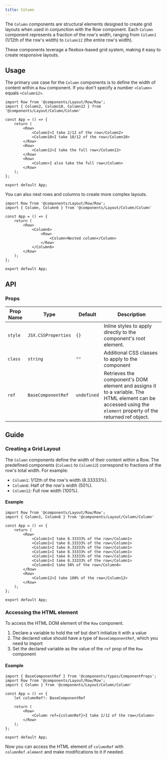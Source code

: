 ---
title: Column
---

The `Column` components are structural elements designed to create grid layouts when used in conjunction with the Row component. Each `Column` component represents a fraction of the row's width, ranging from `Column1` (1/12th of the row's width) to `Column12` (the entire row's width).

These components leverage a flexbox-based grid system, making it easy to create responsive layouts.

## Usage 

The primary use case for the `Column` components is to define the width of content within a `Row` component. If you don't specify a number `<Column>` equals `<Column12>`.

```tsx
import Row from '@components/Layout/Row/Row';
import { Column2, Column10, Column12 } from '@components/Layout/Column/Column'

const App = () => {
    return (
        <Row>
            <Column2>I take 2/12 of the row</Column2>
            <Column10>I take 10/12 of the row</Column10>
        </Row>
        <Row>
            <Column12>I take the full row</Column12>
        </Row>
        <Row>
            <Column>I also take the full row</Column>
        </Row>
    );
};

export default App;
```

You can also nest rows and columns to create more complex layouts.

```tsx
import Row from '@components/Layout/Row/Row';
import { Column, Column6 } from '@components/Layout/Column/Column'

const App = () => {
    return (
        <Row>
            <Column6>
                <Row>
                    <Column>Nested column</Column> 
                </Row>
            </Column6>
        </Row>
    );
};

export default App;
```

## API

### Props
|Prop Name |Type |Default | Description |
|---|---|---|---|
| `style` | `JSX.CSSProperties` | `{}` | Inline styles to apply directly to the component's root element. |
| `class` | `string` | `""` | Additional CSS classes to apply to the component |
| `ref` | `BaseComponentRef` | `undefined` | Retrieves the component's DOM element and assigns it to a variable. The HTML element can be accessed using the `element` property of the returned ref object. |

## Guide

### Creating a Grid Layout

The `Column` components define the width of their content within a Row. The predefined components (`Column1` to `Column12`) correspond to fractions of the row's total width. For example:

- `Column1`: 1/12th of the row's width (8.33333%).
- `Column6`: Half of the row's width (50%).
- `Column12`: Full row width (100%).

#### Example
```tsx
import Row from '@components/Layout/Row/Row';
import { Column1, Column6 } from '@components/Layout/Column/Column'

const App = () => {
    return (
        <Row>
            <Column1>I take 8.33333% of the row</Column1>
            <Column1>I take 8.33333% of the row</Column1>
            <Column1>I take 8.33333% of the row</Column1>
            <Column1>I take 8.33333% of the row</Column1>
            <Column1>I take 8.33333% of the row</Column1>
            <Column1>I take 8.33333% of the row</Column1>
            <Column6>I take 50% of the row</Column6>
        </Row>
        <Row>
            <Column12>I take 100% of the row</Column12>
        </Row>
    );
};

export default App;
```

### Accessing the HTML element

To access the HTML DOM element of the `Row` component.

1. Declare a variable to hold the ref but don't initialize it with a value
2. The declared value should have a type of `BaseComponentRef`, which you need to import
3. Set the declared variable as the value of the `ref` prop of the `Row` component

#### Example

```tsx
import { BaseComponentRef } from '@components/types/ComponentProps';
import Row from '@components/Layout/Row/Row';
import { Column } from '@components/Layout/Column/Column'

const App = () => {
    let columnRef!: BaseComponentRef

    return (
        <Row>
            <Column ref={columnRef}>I take 2/12 of the row</Column>
        </Row>
    );
};

export default App;
```

Now you can access the HTML element of `columnRef` with `columnRef.element` and make modifications to it if needed. 